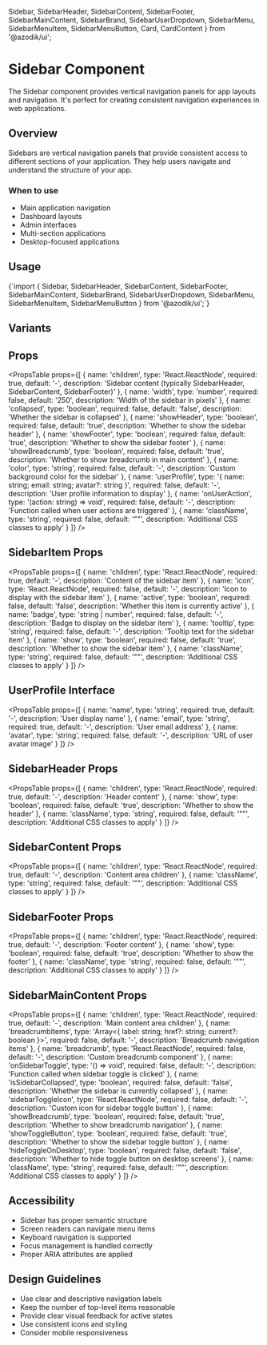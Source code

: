   Sidebar, 
  SidebarHeader, 
  SidebarContent, 
  SidebarFooter, 
  SidebarMainContent,
  SidebarBrand,
  SidebarUserDropdown,
  SidebarMenu,
  SidebarMenuItem,
  SidebarMenuButton,
  Card, 
  CardContent 
} from '@azodik/ui';

# Sidebar Component

The Sidebar component provides vertical navigation panels for app layouts and navigation. It's perfect for creating consistent navigation experiences in web applications.

## Overview

Sidebars are vertical navigation panels that provide consistent access to different sections of your application. They help users navigate and understand the structure of your app.

### When to use
- Main application navigation
- Dashboard layouts
- Admin interfaces
- Multi-section applications
- Desktop-focused applications

## Usage

<CodeBlock language="tsx">
{`import { 
  Sidebar, 
  SidebarHeader, 
  SidebarContent, 
  SidebarFooter, 
  SidebarMainContent,
  SidebarBrand,
  SidebarUserDropdown,
  SidebarMenu,
  SidebarMenuItem,
  SidebarMenuButton
} from '@azodik/ui';`}
</CodeBlock>

## Variants

<ComponentRenderer componentName="sidebar" />

## Props

<PropsTable props={[
  {
    name: 'children',
    type: 'React.ReactNode',
    required: true,
    default: '-',
    description: 'Sidebar content (typically SidebarHeader, SidebarContent, SidebarFooter)'
  },
  {
    name: 'width',
    type: 'number',
    required: false,
    default: '250',
    description: 'Width of the sidebar in pixels'
  },
  {
    name: 'collapsed',
    type: 'boolean',
    required: false,
    default: 'false',
    description: 'Whether the sidebar is collapsed'
  },
  {
    name: 'showHeader',
    type: 'boolean',
    required: false,
    default: 'true',
    description: 'Whether to show the sidebar header'
  },
  {
    name: 'showFooter',
    type: 'boolean',
    required: false,
    default: 'true',
    description: 'Whether to show the sidebar footer'
  },
  {
    name: 'showBreadcrumb',
    type: 'boolean',
    required: false,
    default: 'true',
    description: 'Whether to show breadcrumb in main content'
  },
  {
    name: 'color',
    type: 'string',
    required: false,
    default: '-',
    description: 'Custom background color for the sidebar'
  },
  {
    name: 'userProfile',
    type: '{ name: string; email: string; avatar?: string }',
    required: false,
    default: '-',
    description: 'User profile information to display'
  },
  {
    name: 'onUserAction',
    type: '(action: string) => void',
    required: false,
    default: '-',
    description: 'Function called when user actions are triggered'
  },
  {
    name: 'className',
    type: 'string',
    required: false,
    default: '""',
    description: 'Additional CSS classes to apply'
  }
]} />

## SidebarItem Props

<PropsTable props={[
  {
    name: 'children',
    type: 'React.ReactNode',
    required: true,
    default: '-',
    description: 'Content of the sidebar item'
  },
  {
    name: 'icon',
    type: 'React.ReactNode',
    required: false,
    default: '-',
    description: 'Icon to display with the sidebar item'
  },
  {
    name: 'active',
    type: 'boolean',
    required: false,
    default: 'false',
    description: 'Whether this item is currently active'
  },
  {
    name: 'badge',
    type: 'string | number',
    required: false,
    default: '-',
    description: 'Badge to display on the sidebar item'
  },
  {
    name: 'tooltip',
    type: 'string',
    required: false,
    default: '-',
    description: 'Tooltip text for the sidebar item'
  },
  {
    name: 'show',
    type: 'boolean',
    required: false,
    default: 'true',
    description: 'Whether to show the sidebar item'
  },
  {
    name: 'className',
    type: 'string',
    required: false,
    default: '""',
    description: 'Additional CSS classes to apply'
  }
]} />

## UserProfile Interface

<PropsTable props={[
  {
    name: 'name',
    type: 'string',
    required: true,
    default: '-',
    description: 'User display name'
  },
  {
    name: 'email',
    type: 'string',
    required: true,
    default: '-',
    description: 'User email address'
  },
  {
    name: 'avatar',
    type: 'string',
    required: false,
    default: '-',
    description: 'URL of user avatar image'
  }
]} />

## SidebarHeader Props

<PropsTable props={[
  {
    name: 'children',
    type: 'React.ReactNode',
    required: true,
    default: '-',
    description: 'Header content'
  },
  {
    name: 'show',
    type: 'boolean',
    required: false,
    default: 'true',
    description: 'Whether to show the header'
  },
  {
    name: 'className',
    type: 'string',
    required: false,
    default: '""',
    description: 'Additional CSS classes to apply'
  }
]} />

## SidebarContent Props

<PropsTable props={[
  {
    name: 'children',
    type: 'React.ReactNode',
    required: true,
    default: '-',
    description: 'Content area children'
  },
  {
    name: 'className',
    type: 'string',
    required: false,
    default: '""',
    description: 'Additional CSS classes to apply'
  }
]} />

## SidebarFooter Props

<PropsTable props={[
  {
    name: 'children',
    type: 'React.ReactNode',
    required: true,
    default: '-',
    description: 'Footer content'
  },
  {
    name: 'show',
    type: 'boolean',
    required: false,
    default: 'true',
    description: 'Whether to show the footer'
  },
  {
    name: 'className',
    type: 'string',
    required: false,
    default: '""',
    description: 'Additional CSS classes to apply'
  }
]} />

## SidebarMainContent Props

<PropsTable props={[
  {
    name: 'children',
    type: 'React.ReactNode',
    required: true,
    default: '-',
    description: 'Main content area children'
  },
  {
    name: 'breadcrumbItems',
    type: 'Array<{ label: string; href?: string; current?: boolean }>',
    required: false,
    default: '-',
    description: 'Breadcrumb navigation items'
  },
  {
    name: 'breadcrumb',
    type: 'React.ReactNode',
    required: false,
    default: '-',
    description: 'Custom breadcrumb component'
  },
  {
    name: 'onSidebarToggle',
    type: '() => void',
    required: false,
    default: '-',
    description: 'Function called when sidebar toggle is clicked'
  },
  {
    name: 'isSidebarCollapsed',
    type: 'boolean',
    required: false,
    default: 'false',
    description: 'Whether the sidebar is currently collapsed'
  },
  {
    name: 'sidebarToggleIcon',
    type: 'React.ReactNode',
    required: false,
    default: '-',
    description: 'Custom icon for sidebar toggle button'
  },
  {
    name: 'showBreadcrumb',
    type: 'boolean',
    required: false,
    default: 'true',
    description: 'Whether to show breadcrumb navigation'
  },
  {
    name: 'showToggleButton',
    type: 'boolean',
    required: false,
    default: 'true',
    description: 'Whether to show the sidebar toggle button'
  },
  {
    name: 'hideToggleOnDesktop',
    type: 'boolean',
    required: false,
    default: 'false',
    description: 'Whether to hide toggle button on desktop screens'
  },
  {
    name: 'className',
    type: 'string',
    required: false,
    default: '""',
    description: 'Additional CSS classes to apply'
  }
]} />

## Accessibility

- Sidebar has proper semantic structure
- Screen readers can navigate menu items
- Keyboard navigation is supported
- Focus management is handled correctly
- Proper ARIA attributes are applied

## Design Guidelines

- Use clear and descriptive navigation labels
- Keep the number of top-level items reasonable
- Provide clear visual feedback for active states
- Use consistent icons and styling
- Consider mobile responsiveness
